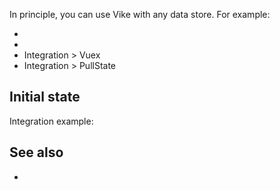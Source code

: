 
In principle, you can use Vike with any data store. For example:
- <Link href="/redux" />
- <Link href="/pinia" />
- <Link href="/vuex">Integration &gt; Vuex</Link>
- <Link href="/pullstate">Integration &gt; PullState</Link>


## Initial state

<DataIntegrationIntro
  toolType="data-store"
/>

Integration example:
<DataIntegrationStore />


## See also

- <Link href="/data-fetching-tools" />
